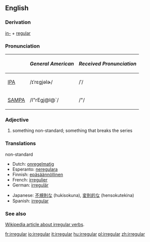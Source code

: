 ==English==

===Derivation===
[[in-]] + [[regular]]

===Pronunciation===
{| border=1 cellpadding=5
! !! ''General American'' !! ''Received Pronunciation''
|-
| [[w:IPA|IPA]] || /ɪˈrɛgjəlɚ/ || /ˈ/
|-
| [[w:SAMPA|SAMPA]] || /I"rEgj@l@`/ || /"/
|}

===Adjective===
{{en-adj-more-most}}
# something non-standard; something that breaks the series

===Translations===
;non-standard
{{top}}
*Dutch: [[onregelmatig]] 
*Esperanto: [[neregulara]] 
*Finnish: [[epäsäännöllinen]]
*French: [[irregulier]]
*German: [[irregulär]]
{{mid}}
*Japanese: [[不規則な]] (hukisokuna), [[変則的な]] (hensokutekina)
*Spanish: [[#Spanish|irregular]]
{{bottom}}

===See also=== 
[[w:irregular verb|Wikipedia article about irregular verbs]].

[[fr:irregular]]
[[io:irregular]]
[[it:irregular]]
[[hu:irregular]]
[[pl:irregular]]
[[zh:irregular]]